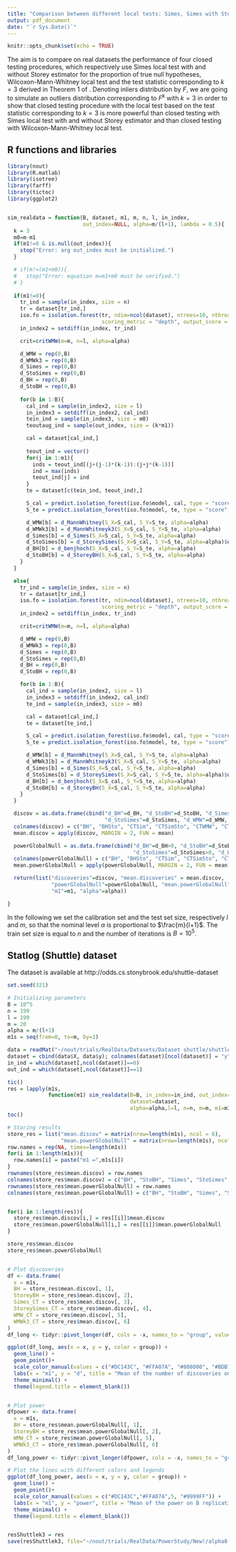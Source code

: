 ```yaml
---
title: "Comparison between different local tests: Simes, Simes with Storey and Wilcoxon-Mann-Whitney"
output: pdf_document
date: "`r Sys.Date()`"
---
```


```r
knitr::opts_chunk$set(echo = TRUE)
```

The aim is to compare on real datasets the performance of four closed testing procedures, which respectively use Simes local test with and without Storey estimator for the proportion of true null hypotheses, Wilcoxon-Mann-Whitney local test and the test statistic corresponding to $k=3$ derived in Theorem 1 of \textit{Testing for outliers with ranks}. Denoting inliers distribution by $F$, we are going to simulate an outliers distribution corresponding to $F^k$ with $k=3$ in order to show that closed testing procedure with the local test based on the test statistic corresponding to $k=3$ is more powerful than closed testing with Simes local test with and without Storey estimator and than closed testing with Wilcoxon-Mann-Whitney local test.



## R functions and libraries
```r
library(nout)
library(R.matlab)
library(isotree)
library(farff)
library(tictoc)
library(ggplot2)


sim_realdata = function(B, dataset, m1, m, n, l, in_index, 
                        out_index=NULL, alpha=m/(l+1), lambda = 0.5){
  k = 3
  m0=m-m1
  if(m1!=0 & is.null(out_index)){
    stop("Error: arg out_index must be initialized.")
  }

  # if(m!=(m1+m0)){
  #   stop("Error: equation m=m1+m0 must be verified.")
  # }
  
  if(m1!=0){
    tr_ind = sample(in_index, size = n)
    tr = dataset[tr_ind,]
    iso.fo = isolation.forest(tr, ndim=ncol(dataset), ntrees=10, nthreads=1,
                              scoring_metric = "depth", output_score = TRUE)
    in_index2 = setdiff(in_index, tr_ind)

    crit=critWMW(m=m, n=l, alpha=alpha)

    d_WMW = rep(0,B)
    d_WMWk3 = rep(0,B)
    d_Simes = rep(0,B)
    d_StoSimes = rep(0,B)
    d_BH = rep(0,B)
    d_StoBH = rep(0,B)
    
    for(b in 1:B){
      cal_ind = sample(in_index2, size = l)
      in_index3 = setdiff(in_index2, cal_ind)
      tein_ind = sample(in_index3, size = m0)
      teoutaug_ind = sample(out_index, size = (k*m1))

      cal = dataset[cal_ind,]
      
      teout_ind = vector()
      for(j in 1:m1){
        inds = teout_ind[(j+(j-1)*(k-1)):(j+j*(k-1))]
        ind = max(inds)
        teout_ind[j] = ind
      }
      te = dataset[c(tein_ind, teout_ind),]

      S_cal = predict.isolation_forest(iso.fo$model, cal, type = "score")
      S_te = predict.isolation_forest(iso.fo$model, te, type = "score")

      d_WMW[b] = d_MannWhitney(S_X=S_cal, S_Y=S_te, alpha=alpha)
      d_WMWk3[b] = d_MannWhitneyk3(S_X=S_cal, S_Y=S_te, alpha=alpha)
      d_Simes[b] = d_Simes(S_X=S_cal, S_Y=S_te, alpha=alpha)
      d_StoSimes[b] = d_StoreySimes(S_X=S_cal, S_Y=S_te, alpha=alpha)$d
      d_BH[b] = d_benjhoch(S_X=S_cal, S_Y=S_te, alpha=alpha)
      d_StoBH[b] = d_StoreyBH(S_X=S_cal, S_Y=S_te, alpha=alpha)
    }
  }

  else{
    tr_ind = sample(in_index, size = n)
    tr = dataset[tr_ind,]
    iso.fo = isolation.forest(tr, ndim=ncol(dataset), ntrees=10, nthreads=1,
                              scoring_metric = "depth", output_score = TRUE)
    in_index2 = setdiff(in_index, tr_ind)

    crit=critWMW(m=m, n=l, alpha=alpha)

    d_WMW = rep(0,B)
    d_WMWk3 = rep(0,B)
    d_Simes = rep(0,B)
    d_StoSimes = rep(0,B)
    d_BH = rep(0,B)
    d_StoBH = rep(0,B)

    for(b in 1:B){
      cal_ind = sample(in_index2, size = l)
      in_index3 = setdiff(in_index2, cal_ind)
      te_ind = sample(in_index3, size = m0)

      cal = dataset[cal_ind,]
      te = dataset[te_ind,]

      S_cal = predict.isolation_forest(iso.fo$model, cal, type = "score")
      S_te = predict.isolation_forest(iso.fo$model, te, type = "score")

      d_WMW[b] = d_MannWhitney(S_X=S_cal, S_Y=S_te, alpha=alpha)
      d_WMWk3[b] = d_MannWhitneyk3(S_X=S_cal, S_Y=S_te, alpha=alpha)
      d_Simes[b] = d_Simes(S_X=S_cal, S_Y=S_te, alpha=alpha)
      d_StoSimes[b] = d_StoreySimes(S_X=S_cal, S_Y=S_te, alpha=alpha)$d
      d_BH[b] = d_benjhoch(S_X=S_cal, S_Y=S_te, alpha=alpha)
      d_StoBH[b] = d_StoreyBH(S_X=S_cal, S_Y=S_te, alpha=alpha)
    }
  }

  discov = as.data.frame(cbind("d_BH"=d_BH, "d_StoBH"=d_StoBH, "d_Simes"=d_Simes,
                               "d_StoSimes"=d_StoSimes, "d_WMW"=d_WMW, "d_WMWk3"=d_WMWk3))
  colnames(discov) = c("BH", "BHSto", "CTSim", "CTSimSto", "CTWMW", "CTWMWk3")
  mean.discov = apply(discov, MARGIN = 2, FUN = mean)

  powerGlobalNull = as.data.frame(cbind("d_BH"=d_BH>0, "d_StoBH"=d_StoBH>0, "d_Simes"=d_Simes>0,
                                        "d_StoSimes"=d_StoSimes>0, "d_WMW"=d_WMW>0,"d_WMWk3"=d_WMWk3>0))
  colnames(powerGlobalNull) = c("BH", "BHSto", "CTSim", "CTSimSto", "CTWMW", "CTWMWk3")
  mean.powerGlobalNull = apply(powerGlobalNull, MARGIN = 2, FUN = mean)

  return(list("discoveries"=discov, "mean.discoveries" = mean.discov,
              "powerGlobalNull"=powerGlobalNull, "mean.powerGlobalNull"=mean.powerGlobalNull,
              "m1"=m1, "alpha"=alpha))

}


```



In the following we set the calibration set and the test set size, respectively $l$ and $m$, so that the nominal level $\alpha$ is proportional to $\frac{m}{l+1}$. The train set size is equal to $n$ and the number of iterations is $B=10^5$.



## Statlog (Shuttle) dataset
The dataset is available at http://odds.cs.stonybrook.edu/shuttle-dataset

```r
set.seed(321)

# Initializing parameters
B = 10^5
n = 199
l = 199
m = 20
alpha = m/(l+1)
m1s = seq(from=0, to=m, by=1)

data = readMat("~/nout/trials/RealData/Datasets/Dataset shuttle/shuttle.mat")
dataset = cbind(data$X, data$y); colnames(dataset)[ncol(dataset)] = "y"
in_ind = which(dataset[,ncol(dataset)]==0)
out_ind = which(dataset[,ncol(dataset)]==1)

tic()
res = lapply(m1s,
             function(m1) sim_realdata(B=B, in_index=in_ind, out_index=out_ind,
                                       dataset=dataset,
                                       alpha=alpha,l=l, n=n, m=m, m1=m1))
toc()

# Storing results
store_res = list("mean.discov" = matrix(nrow=length(m1s), ncol = 6),
                 "mean.powerGlobalNull" = matrix(nrow=length(m1s), ncol = 6))
row.names = rep(NA, times=length(m1s))
for(i in 1:length(m1s)){
  row.names[i] = paste("m1 =",m1s[i])
}
rownames(store_res$mean.discov) = row.names
colnames(store_res$mean.discov) = c("BH", "StoBH", "Simes", "StoSimes", "WMW", "WMWk3")
rownames(store_res$mean.powerGlobalNull) = row.names
colnames(store_res$mean.powerGlobalNull) = c("BH", "StoBH", "Simes", "StoSimes", "WMW", "WMWk3")


for(i in 1:length(res)){
  store_res$mean.discov[i,] = res[[i]]$mean.discov
  store_res$mean.powerGlobalNull[i,] = res[[i]]$mean.powerGlobalNull
}

store_res$mean.discov
store_res$mean.powerGlobalNull


# Plot discoveries
df <- data.frame(
  x = m1s,
  BH = store_res$mean.discov[, 1],
  StoreyBH = store_res$mean.discov[, 2],
  Simes_CT = store_res$mean.discov[, 3],
  StoreySimes_CT = store_res$mean.discov[, 4],
  WMW_CT = store_res$mean.discov[, 5],
  WMWk3_CT = store_res$mean.discov[, 6]
)
df_long <- tidyr::pivot_longer(df, cols = -x, names_to = "group", values_to = "y")

ggplot(df_long, aes(x = x, y = y, color = group)) +
  geom_line() +
  geom_point()+
  scale_color_manual(values = c("#DC143C", "#FFA07A", "#808000", "#BDB76B", 5, "#9999FF")) +
  labs(x = "m1", y = "d", title = "Mean of the number of discoveries on B replications") +
  theme_minimal() +
  theme(legend.title = element_blank())


# Plot power
dfpower <- data.frame(
  x = m1s,
  BH = store_res$mean.powerGlobalNull[, 1],
  StoreyBH = store_res$mean.powerGlobalNull[, 2],
  WMW_CT = store_res$mean.powerGlobalNull[, 5],
  WMWk3_CT = store_res$mean.powerGlobalNull[, 6]
)
df_long_power <- tidyr::pivot_longer(dfpower, cols = -x, names_to = "group", values_to = "y")

# Plot the lines with different colors and legends
ggplot(df_long_power, aes(x = x, y = y, color = group)) +
  geom_line() +
  geom_point()+
  scale_color_manual(values = c("#DC143C","#FFA07A",5, "#9999FF")) +
  labs(x = "m1", y = "power", title = "Mean of the power on B replications") +
  theme_minimal() +
  theme(legend.title = element_blank())


resShuttlek3 = res
save(resShuttlek3, file="~/nout/trials/RealData/PowerStudy/New!/alpha0.2/ShuttleOnly0.2/resShuttlek3")

```





